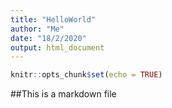 ```yaml
---
title: "HelloWorld"
author: "Me"
date: "18/2/2020"
output: html_document
---
```


```r
knitr::opts_chunk$set(echo = TRUE)
```
##This is a markdown file